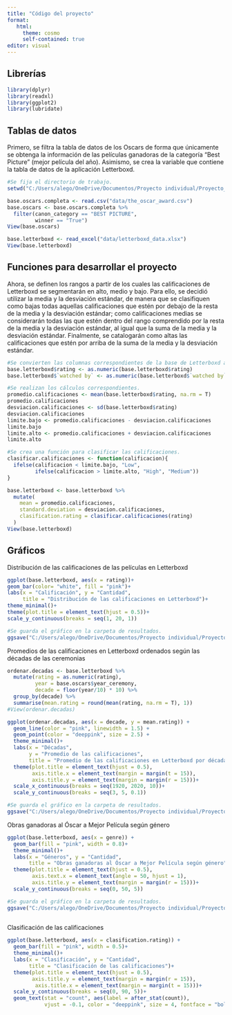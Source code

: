 ```yaml
---
title: "Código del proyecto"
format: 
   html: 
     theme: cosmo
     self-contained: true
editor: visual
---
```


## Librerías

```r
library(dplyr)
library(readxl)
library(ggplot2)
library(lubridate)
```

## Tablas de datos

Primero, se filtra la tabla de datos de los Oscars de forma que únicamente se obtenga la información de las películas ganadoras de la categoría "Best Picture" (mejor película del año). Asimismo, se crea la variable que contiene la tabla de datos de la aplicación Letterboxd.

```r
#Se fija el directorio de trabajo. 
setwd("C:/Users/alego/OneDrive/Documentos/Proyecto individual/Proyecto_individual_CA0204_C4F535")

base.oscars.completa <- read.csv("data/the_oscar_award.csv")
base.oscars <- base.oscars.completa %>% 
  filter(canon_category == "BEST PICTURE",
         winner == "True")
View(base.oscars)

base.letterboxd <- read_excel("data/letterboxd_data.xlsx")
View(base.letterboxd)

```

## Funciones para desarrollar el proyecto

Ahora, se definen los rangos a partir de los cuales las calificaciones de Letterboxd se segmentarán en alto, medio y bajo. Para ello, se decidió utilizar la media y la desviación estándar, de manera que se clasifiquen como bajas todas aquellas calificaciones que estén por debajo de la resta de la media y la desviación estándar; como calificaciones medias se considerarán todas las que estén dentro del rango comprendido por la resta de la media y la desviación estándar, al igual que la suma de la media y la desviación estándar. Finalmente, se catalogarán como altas las calificaciones que estén por arriba de la suma de la media y la desviación estándar.

```r
#Se convierten las columnas correspondientes de la base de Letterboxd al tipo numérico. 
base.letterboxd$rating <- as.numeric(base.letterboxd$rating)
base.letterboxd$`watched by` <- as.numeric(base.letterboxd$`watched by`)

#Se realizan los cálculos correspondientes. 
promedio.calificaciones <- mean(base.letterboxd$rating, na.rm = T)
promedio.calificaciones
desviacion.calificaciones <- sd(base.letterboxd$rating)
desviacion.calificaciones
limite.bajo <- promedio.calificaciones - desviacion.calificaciones
limite.bajo
limite.alto <- promedio.calificaciones + desviacion.calificaciones
limite.alto

```

```r
#Se crea una función para clasificar las calificaciones. 
clasificar.calificaciones <- function(calificacion){
  ifelse(calificacion < limite.bajo, "Low",
         ifelse(calificacion > limite.alto, "High", "Medium"))
}

base.letterboxd <- base.letterboxd %>% 
  mutate(
    mean = promedio.calificaciones,
    standard.deviation = desviacion.calificaciones, 
    clasification.rating = clasificar.calificaciones(rating)
  )
View(base.letterboxd)

```

## Gráficos

Distribución de las calificaciones de las películas en Letterboxd

```r
ggplot(base.letterboxd, aes(x = rating))+
geom_bar(color= "white", fill = "pink")+
labs(x = "Calificación", y = "Cantidad", 
     title = "Distribución de las calificaciones en Letterboxd")+
theme_minimal()+
theme(plot.title = element_text(hjust = 0.5))+
scale_y_continuous(breaks = seq(1, 20, 1))

#Se guarda el gráfico en la carpeta de resultados. 
ggsave("C:/Users/alego/OneDrive/Documentos/Proyecto individual/Proyecto_individual_CA0204_C4F535/res/Distribucion_calificaciones_Letterboxd.png", width = 8, height = 6, dpi = 300)

```

Promedios de las calificaciones en Letterboxd ordenados según las décadas de las ceremonias

```r
ordenar.decadas <- base.letterboxd %>% 
  mutate(rating = as.numeric(rating),
         year = base.oscars$year_ceremony,
         decade = floor(year/10) * 10) %>% 
  group_by(decade) %>% 
  summarise(mean.rating = round(mean(rating, na.rm = T), 1))
#View(ordenar.decadas)

ggplot(ordenar.decadas, aes(x = decade, y = mean.rating)) +
  geom_line(color = "pink", linewidth = 1.5) +
  geom_point(color = "deeppink", size = 2.5) + 
  theme_minimal()+
  labs(x = "Décadas",
       y = "Promedio de las calificaciones",
       title = "Promedio de las calificaciones en Letterboxd por década")+
  theme(plot.title = element_text(hjust = 0.5),
        axis.title.x = element_text(margin = margin(t = 15)),
        axis.title.y = element_text(margin = margin(r = 15)))+
  scale_x_continuous(breaks = seq(1920, 2020, 10))+
  scale_y_continuous(breaks = seq(3, 5, 0.1))

#Se guarda el gráfico en la carpeta de resultados. 
ggsave("C:/Users/alego/OneDrive/Documentos/Proyecto individual/Proyecto_individual_CA0204_C4F535/res/Promedio_calificaciones_Letterboxd_decada.png", width = 8, height = 6, dpi = 300)
```

Obras ganadoras al Óscar a Mejor Película según género

```r
ggplot(base.letterboxd, aes(x = genre)) +
  geom_bar(fill = "pink", width = 0.8)+
  theme_minimal()+
  labs(x = "Géneros", y = "Cantidad", 
       title = "Obras ganadoras al Óscar a Mejor Película según género")+
  theme(plot.title = element_text(hjust = 0.5),
        axis.text.x = element_text(angle = 50, hjust = 1),
        axis.title.y = element_text(margin = margin(r = 15)))+
  scale_y_continuous(breaks = seq(0, 50, 5))

#Se guarda el gráfico en la carpeta de resultados. 
ggsave("C:/Users/alego/OneDrive/Documentos/Proyecto individual/Proyecto_individual_CA0204_C4F535/res/Ganadoras_oscar_genero.png", width = 8, height = 6, dpi = 300)
  
```

Clasificación de las calificaciones

```r
ggplot(base.letterboxd, aes(x = clasification.rating)) +
  geom_bar(fill = "pink", width = 0.5)+
  theme_minimal()+
  labs(x = "Clasificación", y = "Cantidad", 
       title = "Clasificación de las calificaciones")+
  theme(plot.title = element_text(hjust = 0.5),
        axis.title.y = element_text(margin = margin(r = 15)),
         axis.title.x = element_text(margin = margin(t = 15)))+
  scale_y_continuous(breaks = seq(0, 90, 5))+
  geom_text(stat = "count", aes(label = after_stat(count)), 
            vjust = -0.1, color = "deeppink", size = 4, fontface = "bold") 
```

